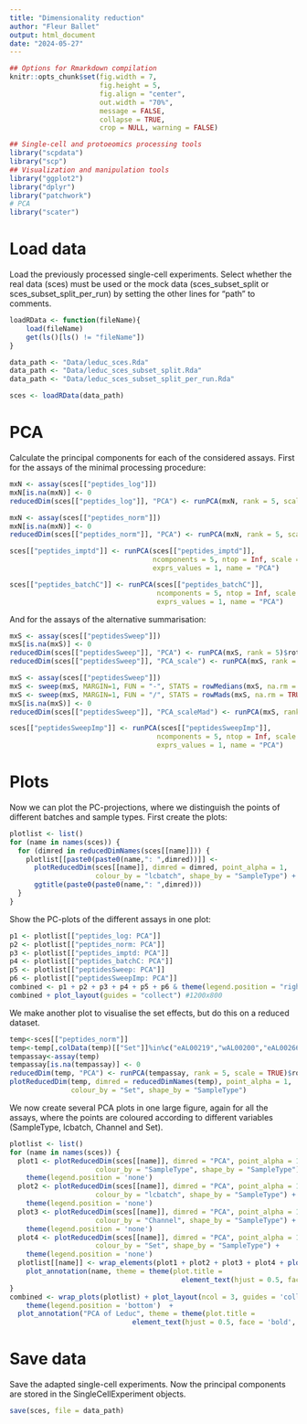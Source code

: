 ---
title: "Dimensionality reduction"
author: "Fleur Ballet"
output: html_document
date: "2024-05-27"
---

```{r setup, include = FALSE}
## Options for Rmarkdown compilation
knitr::opts_chunk$set(fig.width = 7,
                      fig.height = 5,
                      fig.align = "center",
                      out.width = "70%",
                      message = FALSE,
                      collapse = TRUE,
                      crop = NULL, warning = FALSE)
```

```{r}
## Single-cell and protoeomics processing tools
library("scpdata")
library("scp")
## Visualization and manipulation tools
library("ggplot2")
library("dplyr")
library("patchwork")
# PCA
library("scater")
```

# Load data

Load the previously processed single-cell experiments.
Select whether the real data (sces) must be used or the mock data (sces_subset_split or sces_subset_split_per_run) by setting the other lines for "path" to comments.

```{r}
loadRData <- function(fileName){
    load(fileName)
    get(ls()[ls() != "fileName"])
}

data_path <- "Data/leduc_sces.Rda"
data_path <- "Data/leduc_sces_subset_split.Rda"
data_path <- "Data/leduc_sces_subset_split_per_run.Rda"

sces <- loadRData(data_path)
```

# PCA

Calculate the principal components for each of the considered assays.
First for the assays of the minimal processing procedure:

```{r}
mxN <- assay(sces[["peptides_log"]])
mxN[is.na(mxN)] <- 0
reducedDim(sces[["peptides_log"]], "PCA") <- runPCA(mxN, rank = 5, scale = TRUE)$rotation

mxN <- assay(sces[["peptides_norm"]])
mxN[is.na(mxN)] <- 0
reducedDim(sces[["peptides_norm"]], "PCA") <- runPCA(mxN, rank = 5, scale = TRUE)$rotation

sces[["peptides_imptd"]] <- runPCA(sces[["peptides_imptd"]], 
                                   ncomponents = 5, ntop = Inf, scale = TRUE,
                                   exprs_values = 1, name = "PCA")

sces[["peptides_batchC"]] <- runPCA(sces[["peptides_batchC"]], 
                                    ncomponents = 5, ntop = Inf, scale = TRUE,
                                    exprs_values = 1, name = "PCA")
```

And for the assays of the alternative summarisation:

```{r}
mxS <- assay(sces[["peptidesSweep"]])
mxS[is.na(mxS)] <- 0             
reducedDim(sces[["peptidesSweep"]], "PCA") <- runPCA(mxS, rank = 5)$rotation
reducedDim(sces[["peptidesSweep"]], "PCA_scale") <- runPCA(mxS, rank = 5, scale = TRUE)$rotation

mxS <- assay(sces[["peptidesSweep"]])
mxS <- sweep(mxS, MARGIN=1, FUN = "-", STATS = rowMedians(mxS, na.rm = TRUE))
mxS <- sweep(mxS, MARGIN=1, FUN = "/", STATS = rowMads(mxS, na.rm = TRUE))
mxS[is.na(mxS)] <- 0             
reducedDim(sces[["peptidesSweep"]], "PCA_scaleMad") <- runPCA(mxS, rank = 5)$rotation

sces[["peptidesSweepImp"]] <- runPCA(sces[["peptidesSweepImp"]], 
                                    ncomponents = 5, ntop = Inf, scale = TRUE,
                                    exprs_values = 1, name = "PCA")
```

# Plots

Now we can plot the PC-projections, where we distinguish the points of different batches and sample types.
First create the plots:

```{r}
plotlist <- list()
for (name in names(sces)) {
  for (dimred in reducedDimNames(sces[[name]])) {
    plotlist[[paste0(paste0(name,": ",dimred))]] <- 
      plotReducedDim(sces[[name]], dimred = dimred, point_alpha = 1,
                     colour_by = "lcbatch", shape_by = "SampleType") +
      ggtitle(paste0(paste0(name,": ",dimred)))
  }
}
```

Show the PC-plots of the different assays in one plot:

```{r}
p1 <- plotlist[["peptides_log: PCA"]]
p2 <- plotlist[["peptides_norm: PCA"]]
p3 <- plotlist[["peptides_imptd: PCA"]]
p4 <- plotlist[["peptides_batchC: PCA"]]
p5 <- plotlist[["peptidesSweep: PCA"]]
p6 <- plotlist[["peptidesSweepImp: PCA"]]
combined <- p1 + p2 + p3 + p4 + p5 + p6 & theme(legend.position = "right")
combined + plot_layout(guides = "collect") #1200x800
```

We make another plot to visualise the set effects, but do this on a reduced dataset.

```{r}
temp<-sces[["peptides_norm"]]
temp<-temp[,colData(temp)[["Set"]]%in%c("eAL00219","wAL00200","eAL00266","wAL00286")]
tempassay<-assay(temp)
tempassay[is.na(tempassay)] <- 0
reducedDim(temp, "PCA") <- runPCA(tempassay, rank = 5, scale = TRUE)$rotation
plotReducedDim(temp, dimred = reducedDimNames(temp), point_alpha = 1,
               colour_by = "Set", shape_by = "SampleType")
```

We now create several PCA plots in one large figure, again for all the assays, where the points are coloured according to different variables (SampleType, lcbatch, Channel and Set).

```{r}
plotlist <- list()
for (name in names(sces)) {
  plot1 <- plotReducedDim(sces[[name]], dimred = "PCA", point_alpha = 1,
                     colour_by = "SampleType", shape_by = "SampleType") + 
    theme(legend.position = 'none')
  plot2 <- plotReducedDim(sces[[name]], dimred = "PCA", point_alpha = 1,
                     colour_by = "lcbatch", shape_by = "SampleType") + 
    theme(legend.position = 'none')
  plot3 <- plotReducedDim(sces[[name]], dimred = "PCA", point_alpha = 1,
                     colour_by = "Channel", shape_by = "SampleType") + 
    theme(legend.position = 'none')
  plot4 <- plotReducedDim(sces[[name]], dimred = "PCA", point_alpha = 1,
                     colour_by = "Set", shape_by = "SampleType") + 
    theme(legend.position = 'none')
  plotlist[[name]] <- wrap_elements(plot1 + plot2 + plot3 + plot4 + plot_layout(ncol = 1) +
    plot_annotation(name, theme = theme(plot.title = 
                                          element_text(hjust = 0.5, face = 'bold', size = 20))))
}
combined <- wrap_plots(plotlist) + plot_layout(ncol = 3, guides = 'collect') + 
    theme(legend.position = 'bottom')  + 
  plot_annotation("PCA of Leduc", theme = theme(plot.title = 
                              element_text(hjust = 0.5, face = 'bold', size = 25))) #1600x2000
```

# Save data

Save the adapted single-cell experiments. Now the principal components are stored in the SingleCellExperiment objects.

```{r}
save(sces, file = data_path)
```

